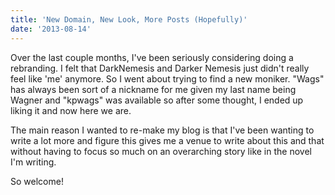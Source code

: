 ```yaml
---
title: 'New Domain, New Look, More Posts (Hopefully)'
date: '2013-08-14'
---
```


Over the last couple months, I've been seriously considering doing a rebranding. I felt that DarkNemesis and Darker Nemesis just didn't really feel like 'me' anymore. So I went about trying to find a new moniker. "Wags" has always been sort of a nickname for me given my last name being Wagner and "kpwags" was available so after some thought, I ended up liking it and now here we are.

The main reason I wanted to re-make my blog is that I've been wanting to write a lot more and figure this gives me a venue to write about this and that without having to focus so much on an overarching story like in the novel I'm writing.

So welcome!
